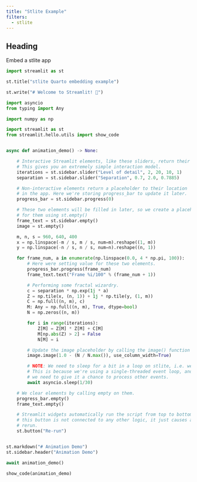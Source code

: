 ```yaml
---
title: "Stlite Example"
filters:
  - stlite
---
```


## Heading

Embed a stlite app

```{python:stlite}
import streamlit as st

st.title("stlite Quarto embedding example")

st.write("# Welcome to Streamlit! 👋")

import asyncio
from typing import Any

import numpy as np

import streamlit as st
from streamlit.hello.utils import show_code


async def animation_demo() -> None:

    # Interactive Streamlit elements, like these sliders, return their value.
    # This gives you an extremely simple interaction model.
    iterations = st.sidebar.slider("Level of detail", 2, 20, 10, 1)
    separation = st.sidebar.slider("Separation", 0.7, 2.0, 0.7885)

    # Non-interactive elements return a placeholder to their location
    # in the app. Here we're storing progress_bar to update it later.
    progress_bar = st.sidebar.progress(0)

    # These two elements will be filled in later, so we create a placeholder
    # for them using st.empty()
    frame_text = st.sidebar.empty()
    image = st.empty()

    m, n, s = 960, 640, 400
    x = np.linspace(-m / s, m / s, num=m).reshape((1, m))
    y = np.linspace(-n / s, n / s, num=n).reshape((n, 1))

    for frame_num, a in enumerate(np.linspace(0.0, 4 * np.pi, 100)):
        # Here were setting value for these two elements.
        progress_bar.progress(frame_num)
        frame_text.text("Frame %i/100" % (frame_num + 1))

        # Performing some fractal wizardry.
        c = separation * np.exp(1j * a)
        Z = np.tile(x, (n, 1)) + 1j * np.tile(y, (1, m))
        C = np.full((n, m), c)
        M: Any = np.full((n, m), True, dtype=bool)
        N = np.zeros((n, m))

        for i in range(iterations):
            Z[M] = Z[M] * Z[M] + C[M]
            M[np.abs(Z) > 2] = False
            N[M] = i

        # Update the image placeholder by calling the image() function on it.
        image.image(1.0 - (N / N.max()), use_column_width=True)

        # NOTE: We need to sleep for a bit in a loop on stlite, i.e. web browser environments.
        # This is because we're using a single-threaded event loop, and
        # we need to give it a chance to process other events.
        await asyncio.sleep(1/30)

    # We clear elements by calling empty on them.
    progress_bar.empty()
    frame_text.empty()

    # Streamlit widgets automatically run the script from top to bottom. Since
    # this button is not connected to any other logic, it just causes a plain
    # rerun.
    st.button("Re-run")


st.markdown("# Animation Demo")
st.sidebar.header("Animation Demo")

await animation_demo()

show_code(animation_demo)

```
